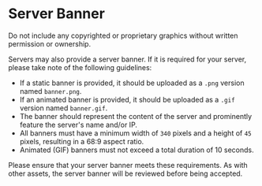 
# Server Banner

<Callout type="warning" emoji="⚠️">
  Do not include any copyrighted or proprietary graphics without written
  permission or ownership.
</Callout>

Servers may also provide a server banner. If it is required for your server, please take note of the following guidelines:

- If a static banner is provided, it should be uploaded as a `.png` version named `banner.png`.
- If an animated banner is provided, it should be uploaded as a `.gif` version named `banner.gif`.
- The banner should represent the content of the server and prominently feature the server's name and/or IP.
- All banners must have a minimum width of `340` pixels and a height of `45` pixels, resulting in a 68:9 aspect ratio.
- Animated (GIF) banners must not exceed a total duration of 10 seconds.

Please ensure that your server banner meets these requirements. As with other assets, the server banner will be reviewed before being accepted.
